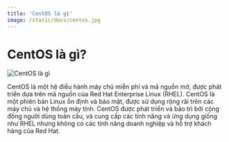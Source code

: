 ```yaml
---
title: 'CentOS là gì'
image: /static/docs/centos.jpg
---
```


# CentOS là gì?

![CentOS là gì](/static/docs/centos.jpg)

CentOS là một hệ điều hành máy chủ miễn phí và mã nguồn mở, được phát triển dựa trên mã nguồn của Red Hat Enterprise Linux (RHEL). CentOS là một phiên bản Linux ổn định và bảo mật, được sử dụng rộng rãi trên các máy chủ và hệ thống máy tính. CentOS được phát triển và bảo trì bởi cộng đồng người dùng toàn cầu, và cung cấp các tính năng và ứng dụng giống như RHEL nhưng không có các tính năng doanh nghiệp và hỗ trợ khách hàng của Red Hat.
